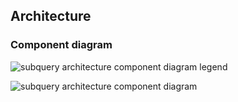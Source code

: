 ## Architecture

### Component diagram

![subquery architecture component diagram legend](/../../docs_v2/src/images/docs/indexer/architecture_legend_1.svg)

![subquery architecture component diagram](/../../docs_v2/src/images/docs/indexer/architecture_legend_2.svg)
